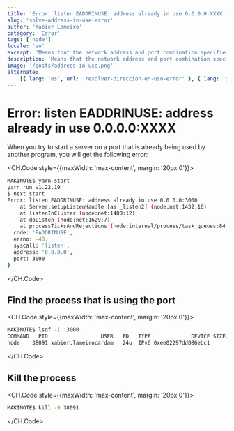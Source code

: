 ```yaml
---
title: 'Error: listen EADDRINUSE: address already in use 0.0.0.0:XXXX'
slug: 'solve-address-in-use-error'
author: 'Xabier Lameiro'
category: 'Error'
tags: ['node']
locale: 'en'
excerpt: 'Means that the network address and port combination specified in the error message is already in use by another process running on your computer. This can occur when you try to start a server on a port that is already being used by another program.'
description: 'Means that the network address and port combination specified in the error message is already in use by another process running on your computer. This can occur when you try to start a server on a port that is already being used by another program.'
image: '/posts/address-in-use.png'
alternate:
    [{ lang: 'es', url: 'resolver-direccion-en-uso-error' }, { lang: 'gl', url: 'arranxar-direccion-en-uso-erro' }]
---
```


# Error: listen EADDRINUSE: address already in use 0.0.0.0:XXXX

<Date date="01-02-2023" />

<GoogleAdsense slot="6618374506" horizontal />

When you try to start a server on a port that is already being used by another program, you will get the following error:

<CH.Code style={{maxWidth: 'max-content', margin: '20px 0'}}>

```bash
MAKINOTE$ yarn start
yarn run v1.22.19
$ next start
Error: listen EADDRINUSE: address already in use 0.0.0.0:3000
    at Server.setupListenHandle [as _listen2] (node:net:1432:16)
    at listenInCluster (node:net:1480:12)
    at doListen (node:net:1629:7)
    at processTicksAndRejections (node:internal/process/task_queues:84:21) {
  code: 'EADDRINUSE',
  errno: -48,
  syscall: 'listen',
  address: '0.0.0.0',
  port: 3000
}
```

</CH.Code>

## Find the process that is using the port

<CH.Code style={{maxWidth: 'max-content', margin: '20px 0'}}>

```bash
MAKINOTE$ lsof -i :3000
COMMAND   PID                 USER   FD   TYPE             DEVICE SIZE/OFF NODE NAME
node    38091 xabier.lameirocardam   24u  IPv6 0xee02297dd086ebc1      0t0  TCP *:hbci (LISTEN)
```

</CH.Code>

## Kill the process

<CH.Code style={{maxWidth: 'max-content', margin: '20px 0'}}>

```bash
MAKINOTE$ kill -9 38091
```

</CH.Code>
